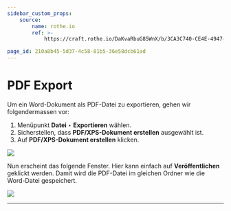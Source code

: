 ```yaml
---
sidebar_custom_props:
    source:
        name: rothe.io
        ref: >-
            https://craft.rothe.io/DaKvaRbuG85WnX/b/3CA3C740-CE4E-4947-82CE-23FE1B81530E/3.3-%E2%80%94-PDF-exportieren

page_id: 210a8b45-5d37-4c58-81b5-36e58dcb61ad
---
```


# PDF Export

Um ein Word-Dokument als PDF-Datei zu exportieren, gehen wir folgendermassen vor:

1. Menüpunkt **Datei** ‣ **Exportieren** wählen.
2. Sicherstellen, dass **PDF/XPS-Dokument erstellen** ausgewählt ist.
3. Auf **PDF/XPS-Dokument erstellen** klicken.

![](img/word-export-pdf-1.jpg)

Nun erscheint das folgende Fenster. Hier kann einfach auf **Veröffentlichen** geklickt werden. Damit wird die PDF-Datei im gleichen Ordner wie die Word-Datei gespeichert.

![](img/word-export-pdf-2.jpg)

---
